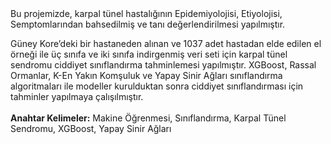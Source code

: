 Bu projemizde, karpal tünel hastalığının Epidemiyolojisi, Etiyolojisi, Semptomlarından bahsedilmiş ve tanı değerlendirilmesi yapılmıştır. \par
Güney Kore’deki bir hastaneden alınan ve 1037 adet hastadan elde edilen el örneği ile üç sınıfa ve iki sınıfa indirgenmiş veri seti için karpal tünel sendromu ciddiyet sınıflandırma tahminlemesi yapılmıştır. XGBoost, Rassal Ormanlar, K-En Yakın Komşuluk ve Yapay Sinir Ağları sınıflandırma algoritmaları ile modeller kurulduktan sonra ciddiyet sınıflandırması için tahminler yapılmaya çalışılmıştır.  
\
**Anahtar Kelimeler:** Makine Öğrenmesi, Sınıflandırma, Karpal Tünel Sendromu, XGBoost, Yapay Sinir Ağları 
 <!-- 
 Türkçe anahtar kelimeler küçük harfler ile(özel isimler hariç). virgülle ayır, en az üç tane. 
 -->
